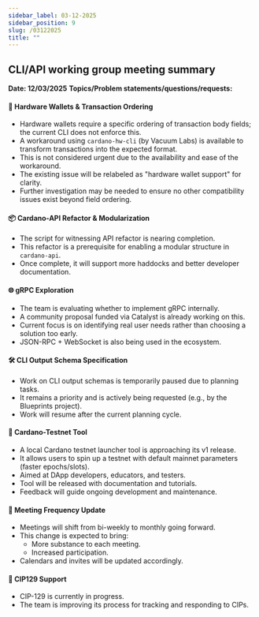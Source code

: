 ```yaml
---
sidebar_label: 03-12-2025
sidebar_position: 9
slug: /03122025
title: ""
---
```

## CLI/API working group meeting summary 
**Date: 12/03/2025**
**Topics/Problem statements/questions/requests:**

#### 🔧 Hardware Wallets & Transaction Ordering
- Hardware wallets require a specific ordering of transaction body fields; the current CLI does not enforce this.
- A workaround using `cardano-hw-cli` (by Vacuum Labs) is available to transform transactions into the expected format.
- This is not considered urgent due to the availability and ease of the workaround.
- The existing issue will be relabeled as "hardware wallet support" for clarity.
- Further investigation may be needed to ensure no other compatibility issues exist beyond field ordering.

#### 📦 Cardano-API Refactor & Modularization
- The script for witnessing API refactor is nearing completion.
- This refactor is a prerequisite for enabling a modular structure in `cardano-api`.
- Once complete, it will support more haddocks and better developer documentation.

#### 🌐 gRPC Exploration
- The team is evaluating whether to implement gRPC internally.
- A community proposal funded via Catalyst is already working on this.
- Current focus is on identifying real user needs rather than choosing a solution too early.
- JSON-RPC + WebSocket is also being used in the ecosystem.

#### 🛠️ CLI Output Schema Specification
- Work on CLI output schemas is temporarily paused due to planning tasks.
- It remains a priority and is actively being requested (e.g., by the Blueprints project).
- Work will resume after the current planning cycle.

#### 🚀 Cardano-Testnet Tool
- A local Cardano testnet launcher tool is approaching its v1 release.
- It allows users to spin up a testnet with default mainnet parameters (faster epochs/slots).
- Aimed at DApp developers, educators, and testers.
- Tool will be released with documentation and tutorials.
- Feedback will guide ongoing development and maintenance.

#### 📅 Meeting Frequency Update
- Meetings will shift from bi-weekly to monthly going forward.
- This change is expected to bring:
  - More substance to each meeting.
  - Increased participation.
- Calendars and invites will be updated accordingly.

#### 🧩 CIP129 Support
- CIP-129 is currently in progress.
- The team is improving its process for tracking and responding to CIPs.
